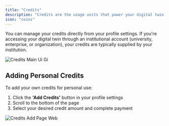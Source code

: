 ```yaml
---
title: "Credits"
description: "Credits are the usage units that power your digital twin interactions. Think of them as tokens that get consumed each time you or your users engage with the digital twin services."
icon: "coins"
---
```


You can manage your credits directly from your profile settings. If you're accessing your digital twin through an institutional account (university, enterprise, or organization), your credits are typically supplied by your institution.

![Credits Main Ui Gi](/images/credits-main-ui.gif)

## Adding Personal Credits

To add your own credits for personal use:

1. Click the **'Add Credits'** button in your profile settings
2. Scroll to the bottom of the page
3. Select your desired credit amount and complete payment

![Credits Add Page Web](/images/credits-add-page.webp)

